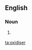 ==English==

===Noun===
{{en-noun}}

#{{British}} {{alternative spelling of|[[oxidizer]]}}

[[ta:oxidiser]]